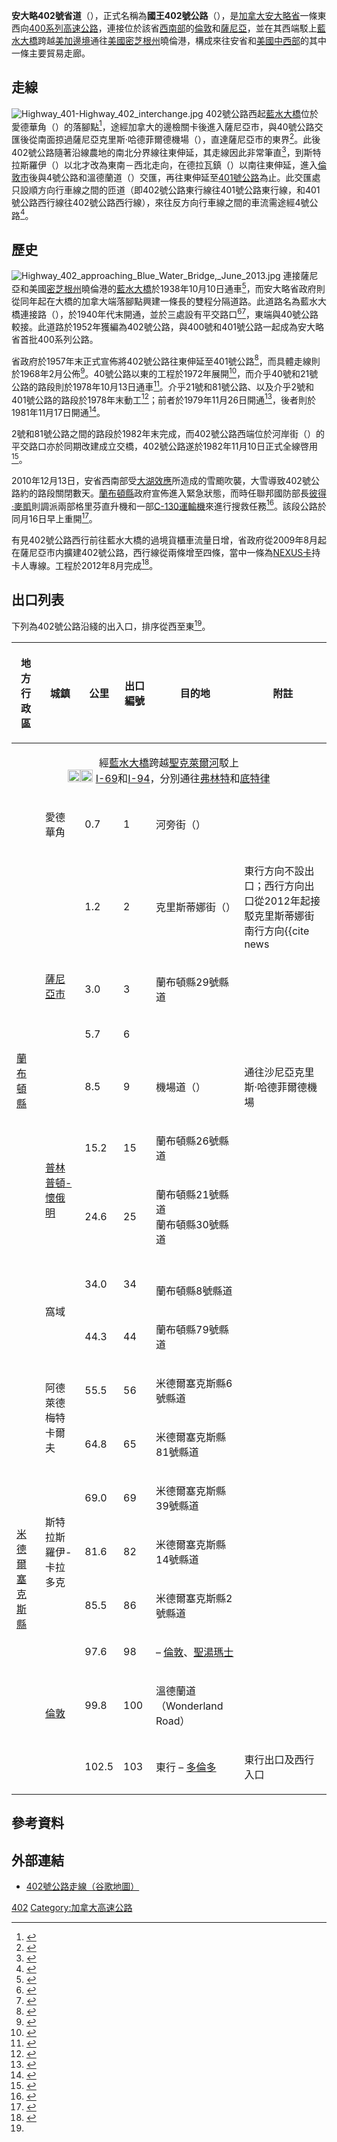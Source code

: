 {{noteTA
|1=zh-hans:休伦;zh-hk:曉倫;zh-tw:休倫;
|2=zh-hans:萨尼亚;zh-hk:沙尼亞;zh-tw:薩尼亞;
|3=zh-hans:米德尔塞克斯;zh-hk:美度息士;zh-tw:米德爾塞克斯;
|4=zh-hans:密歇根;zh-hk:密芝根;zh-mo:密芝根;zh-tw:密西根;
}}
{{Infobox road2
| country = CAN
| type = Fwy
| province = ON
| direction_a = 東北
| direction_b = 西南
 | route      = 402
 | name       = 安大略402號省道
 | established = 1940年代開通<br>1952年獲編號<br>1982年完成
 | maint      = [[安大略省交通厅|安大略省交通厅]] 
 | length_km  = 102.5
 | length_ref = <ref name="km">{{cite web
 |title        = Annual Average Daily Traffic (AADT) counts
 |author       = Ministry of Transportation of Ontario
 |publisher    = Government of Ontario
 |year         = 2008
 |url          = http://www.raqsb.mto.gov.on.ca/techpubs/TrafficVolumes.nsf/tvweb?OpenForm&Seq=5
 |accessdate   = December 27, 2011
 |archive-url  = https://web.archive.org/web/20110706192209/http://www.raqsb.mto.gov.on.ca/techpubs/TrafficVolumes.nsf/tvweb?OpenForm&Seq=5
 |archive-date = 2011-07-06
 |dead-url     = yes
}}</ref>
 | end_a  = {{jcon|Hwy|401}}－[[倫敦_(加拿大)|倫敦]]
 | end_b  = [[File:I-94.svg|25x20px]][[File:I-69.svg|25x20px]] [[94號州際公路|I-94]] / [[69號州際公路|I-69]]－[[美加邊境|美加邊境]]上的[[藍水大橋|藍水大橋]]
 | junction  = {{jcon|Hwy|40}}（[[薩尼亞|薩尼亞]]）<br />{{jcon|Hwy|4}}（[[倫敦_(加拿大)|倫敦]]）
 | cities       = [[薩尼亞|薩尼亞]]<br/>[[倫敦_(加拿大)|倫敦]]
 | counties     = [[蘭布頓縣|蘭布頓縣]]、[[米德爾塞克斯縣_(安大略省)|米德爾塞克斯縣]]
 | map        = Ontario 402 map.svg
 | browse_route = 402
}}

'''安大略402號省道'''（{{lang-en|Ontario Highway 402}}），正式名稱為'''國王402號公路'''（{{lang|en|King's Highway 402}}），是[[加拿大|加拿大]][[安大略省|安大略省]]一條東西向[[400系列公路|400系列]][[高速公路|高速公路]]，連接位於該省[[南安大略|西南部]]的[[倫敦_(加拿大)|倫敦]]和[[薩尼亞|薩尼亞]]，並在其西端駁上[[藍水大橋|藍水大橋]]跨越[[美加邊境|美加邊境]]通往[[美國|美國]][[密芝根州|密芝根州]]曉倫港，構成來往安省和[[美國中西部|美國中西部]]的其中一條主要貿易走廊。

== 走線 ==
[[File:Highway_401-Highway_402_interchange.jpg|thumb]]
402號公路西起[[藍水大橋|藍水大橋]]位於愛德華角（{{lang|en|Point Edward}}）的落腳點<ref>{{cite web
 | title      = Tourist Information Map
 | publisher      = Visit Point Edward
 | url      = http://www.visitpointedward.com/map.html
 | accessdate      = February 21, 2011
 | archive-date      = 2016-03-04
 | archive-url      = https://web.archive.org/web/20160304035935/http://www.visitpointedward.com/map.html
 | dead-url      = no
 }}</ref>，途經加拿大的邊檢關卡後進入薩尼亞市，與40號公路交匯後從南面掠過薩尼亞克里斯·哈德菲爾德機場（{{lang|en|Sarnia Chris Hadfield Airport}}），直達薩尼亞市的東界<ref>{{cite web
 |title       = Directions
 |publisher   = Sarnia Chris Hadfield Airport
 |url         = http://www.sarniaairport.com/directions.php
 |accessdate  = February 21, 2011
 |deadurl     = yes
 |archiveurl  = https://web.archive.org/web/20110430090441/http://www.sarniaairport.com/directions.php
 |archivedate = 2011年4月30日
}}</ref>。此後402號公路隨著沿線農地的南北分界線往東伸延，其走線因此非常筆直<ref>{{Google maps

 | title      = Satellite view of Highway 402 east of Sarnia; note its position midway between London Line and Michigan Line
 | url        = http://maps.google.ca/?ie=UTF8&ll=42.991967,-82.25481&spn=0.057633,0.154324&t=h&z=13
 | accessdate = February 21, 2011}}</ref>，到斯特拉斯羅伊（{{lang|en|Strathroy}}）以北才改為東南－西北走向，在德拉瓦鎮（{{lang|en|Delaware}}）以南往東伸延，進入[[倫敦_(加拿大)|倫敦市]]後與4號公路和溫德蘭道（{{lang|en|Wonderland Road}}）交匯，再往東伸延至[[安大略401號省道|401號公路]]為止。此交匯處只設順方向行車線之間的匝道（即402號公路東行線往401號公路東行線，和401號公路西行線往402號公路西行線），來往反方向行車線之間的車流需途經4號公路<ref name="2010 mapart">{{cite map

 | title       = Ontario Back Road Atlas
 | year        = 2010
 | publisher   = Peter Heiler
 | cartography = [[MapArt|MapArt]]
 | pages       = 12–15
 | section     = T7–U17
 | isbn        = 978-1-55198-226-7}}</ref>。

==歷史==
[[File:Highway_402_approaching_Blue_Water_Bridge,_June_2013.jpg|thumb]]
連接薩尼亞和美國[[密芝根州|密芝根州]]曉倫港的[[藍水大橋|藍水大橋]]於1938年10月10日通車<ref>{{cite web
 |title        = Construction of the Original Span
 |publisher    = Blue Water Bridge Canada
 |date         = February 22, 2008
 |url          = http://www.bwba.org/original_e.html
 |accessdate   = February 21, 2011
 |quote        = After dedication ceremonies on October 7th, 8th, and 9th, the Bridge was opened for regular traffic on October 10, 1938.
 |archive-date = 2017-09-02
 |archive-url  = https://web.archive.org/web/20170902173810/http://www.bwba.org/original_e.html
 |dead-url     = no
}}</ref>，而安大略省政府則從同年起在大橋的加拿大端落腳點興建一條長{{convert|6.1|km|mi}}的雙程分隔道路。此道路名為藍水大橋連接路（{{lang|en|Blue Water Bridge Approach}}），於1940年代末開通，並於三處設有平交路口<ref>{{cite map

 | title       = Ontario Road Map
 | cartography = C.P. Robins
 | publisher   = Ontario Department of Highways
 | year        = 1946
 | inset       = Sarnia}}</ref><ref>{{cite map

 | title       = Ontario Road Map
 | cartography = C.P. Robins
 | publisher   = Ontario Department of Highways
 | year        = 1949
 | inset       = Sarnia}}</ref>，東端與40號公路較接。此道路於1952年獲編為402號公路，與400號和401號公路一起成為安大略省首批400系列公路。

省政府於1957年末正式宣佈將402號公路往東伸延至401號公路<ref>{{cite news
 | title       = Sarnia Link to 401 in Project
 | work       = The Windsor Daily Star
 | date       = September 12, 1957
 | page       = 20
 | url       = http://news.google.com/newspapers?id=pCU_AAAAIBAJ&sjid=FFAMAAAAIBAJ&dq=superhighway%20ontario&pg=1689%2C2153993
 | accessdate       = December 15, 2011
 | archive-date       = 2022-03-17
 | archive-url       = https://web.archive.org/web/20220317194709/https://news.google.com/newspapers?id=pCU_AAAAIBAJ&sjid=FFAMAAAAIBAJ&dq=superhighway%20ontario&pg=1689%2C2153993
 }}</ref>，而具體走線則於1968年2月公佈<ref>{{cite book
 |title        = Annual Report
 |publisher    = Ontario Department of Highways
 |year         = 1967
 |page         = 76
 |section      = Construction
 |url          = http://books.google.com/books?id=LyZvE2PAjpwC&q=%22highway+402%22+Sarnia&dq=%22highway+402%22+Sarnia&hl=en&ei=S_0iTMebCcL7lwe2uvXpDQ&sa=X&oi=book_result&ct=result&resnum=2&ved=0CC8Q6AEwAQ
 |accessdate   = February 21, 2011
 |quote        = Several important freeway projects were completed including the 98-km Highway 402, Sarnia to London
 |archive-date = 2014-05-07
 |archive-url  = https://web.archive.org/web/20140507075558/http://books.google.com/books?id=LyZvE2PAjpwC&q=%22highway+402%22+Sarnia&dq=%22highway+402%22+Sarnia&hl=en&ei=S_0iTMebCcL7lwe2uvXpDQ&sa=X&oi=book_result&ct=result&resnum=2&ved=0CC8Q6AEwAQ
 |dead-url     = no
}}</ref>。40號公路以東的工程於1972年展開<ref>{{cite book

 | title     = Highway Construction Program: King's and Secondary Highways
 | publisher = Ministry of Transportation and Communications
 | year      = 1972–1973
 | page      = xi}}</ref>，而介乎40號和21號公路的路段則於1978年10月13日通車<ref>{{cite press release

 | title     = Phase Two of Highway 402 Officially Opened October 13
 | author    = Public and Safety Information Branch
 | publisher = Ministry of Transportation and Communications
 | date      = October 13, 1978}}</ref>。介乎21號和81號公路、以及介乎2號和401號公路的路段於1978年末動工<ref>{{cite map

 | title       = Ontario Road Map
 | cartography = Cartography Section
 | publisher   = Ministry of Transportation and Communications
 | year        = 1978/79
 | section     = L18–M20}}</ref>；前者於1979年11月26日開通<ref>{{cite press release

 | title     = Official Opening of Highway 402 (Phase III) Warwick to Highway 81
 | author    = Public and Safety Information Branch
 | publisher = Ministry of Transportation and Communications
 | date      = November 26, 1979}}</ref>，後者則於1981年11月17日開通<ref>{{cite news

 | title      = New Section Opens on Highway to U.S.
 | work       = The Toronto Star
 | date       = November 18, 1981
 | page       = A25}}</ref>。

2號和81號公路之間的路段於1982年末完成，而402號公路西端位於河岸街（{{lang|en|Front Street}}）的平交路口亦於同期改建成立交橋，402號公路遂於1982年11月10日正式全線啓用<ref>{{cite book

 | title      = Annual Report
 | url      = https://archive.org/details/annualreportd1978mass
 | publisher  = Ontario Department of Highways
 | year       = 1982–1983
 | page       = [https://archive.org/details/annualreportd1978mass/page/76 76]
 | section    = Construction}}</ref>。

2010年12月13日，安省西南部受[[大湖效應|大湖效應]]所造成的雪颮吹襲，大雪導致402號公路約{{convert|80|km|mi}}的路段關閉數天。[[蘭布頓縣|蘭布頓縣]]政府宣佈進入緊急狀態，而時任聯邦國防部長[[彼得·麥凱|彼得·麥凱]]則調派兩部格里芬直升機和一部[[C-130運輸機|C-130運輸機]]來進行搜救任務<ref>{{cite news

 | title      = Airlift Begins for Motorists Stranded on Hwy. 402 in Lambton County
 | first1     = Donald
 | last1      = McArthur
 | first2     = Dylan
 | last2      = Kristy
 | work       = The Star
 | location   = Windsor
 | date       = December 14, 2010}}</ref>。該段公路於同月16日早上重開<ref>{{cite news

 | title      = Canadian Highway Reopens After Snow Closure
 | first      = Matt
 | last       = Helms
 | work       = Detroit Free Press
 | location   = Michigan
 | date       = December 16, 2010}}</ref>。

有見402號公路西行前往藍水大橋的過境貨櫃車流量日增，省政府從2009年8月起在薩尼亞市内擴建402號公路，西行線從兩條增至四條，當中一條為[[NEXUS卡|NEXUS卡]]持卡人專線。工程於2012年8月完成<ref>{{cite news
 |title      = Highway 402 on track
 |first      = Dale
 |last       = Carruthers
 |publisher  = Sun Media
 |work       = The Observer
 |location   = Sarnia
 |date       = June 10, 2010
 |url        = http://www.theobserver.ca/ArticleDisplay.aspx?e=2624161
 |accessdate = June 24, 2010
}}{{Dead link|date=2018年9月 |bot=InternetArchiveBot |fix-attempted=yes }}</ref>。

== 出口列表 ==
下列為402號公路沿綫的出入口，排序從西至東<ref name="km"/>。

{| class=wikitable
!地方行政區
!城鎮
!公里
!出口編號
!目的地
!附註
|-
|colspan=6 align=center|經[[藍水大橋|藍水大橋]]跨越[[聖克萊爾河|聖克萊爾河]]駁上<br />[[Image:I-69.svg|20px]][[Image:I-94.svg|20px]] [[69號州際公路|I-69]]和[[94號州際公路|I-94]]，分別通往[[弗林特_(密歇根州)|弗林特]]和[[底特律|底特律]]
|-
|rowspan=9|[[蘭布頓縣|蘭布頓縣]]
|愛德華角
|0.7
|1
|河旁街（{{lang|en|Front Street}}）
|
|-
|rowspan=4|[[薩尼亞市|薩尼亞市]]
|1.2
|2
|克里斯蒂娜街（{{lang|en|Christina Street}}）
|東行方向不設出口；西行方向出口從2012年起接駁克里斯蒂娜街南行方向<ref name="dcn">{{cite news
 |title       = Highway 402 Expansion in Sarnia, Ontario Results in Unique Reconfiguration
 |first       = Ron
 |last        = Stang
 |work        = Daily Commercial News
 |date        = February 23, 2012
 |url         = http://dcnonl.com/article/id48924/--highway-402-expansion-in-sarnia-ontario-results-in-unique-reconfiguration
 |accessdate  = February 28, 2014
 |deadurl     = yes
 |archiveurl  = https://web.archive.org/web/20140305132647/http://dcnonl.com/article/id48924/--highway-402-expansion-in-sarnia-ontario-results-in-unique-reconfiguration
 |archivedate = 2014年3月5日
}}</ref>

|-
|3.0
|3
|蘭布頓縣29號縣道
|
|-
|5.7
|6
|{{jcon|Hwy|40}}
|
|-
|8.5
|9
|機場道（{{lang|en|Airport Road}}）
|通往沙尼亞克里斯·哈德菲爾德機場
|-
|rowspan=2|[[普林普頓-懷俄明|普林普頓-懷俄明]]
|15.2
|15
|蘭布頓縣26號縣道
|
|-
|24.6
|25
|蘭布頓縣21號縣道<br />蘭布頓縣30號縣道
|
|-
|rowspan=2|窩域
|34.0
|34
|{{jcon|Hwy|21}}<br />蘭布頓縣8號縣道
|
|-
|44.3
|44
|蘭布頓縣79號縣道
|
|-
|rowspan=8|[[米德爾塞克斯縣_(安大略省)|米德爾塞克斯縣]]
|rowspan=2|阿德萊德梅特卡爾夫
|55.5
|56
|米德爾塞克斯縣6號縣道
|
|-
|64.8
|65
|米德爾塞克斯縣81號縣道
|
|-
|rowspan=3|斯特拉斯羅伊-卡拉多克
|69.0
|69
|米德爾塞克斯縣39號縣道
|
|-
|81.6
|82
|米德爾塞克斯縣14號縣道
|
|-
|85.5
|86
|米德爾塞克斯縣2號縣道
|
|-
|rowspan=3|[[倫敦_(加拿大)|倫敦]]
|97.6
|98
|{{jcon|Hwy|4}}– [[倫敦_(加拿大)|倫敦]]、[[聖湯瑪士_(安大略省)|聖湯瑪士]]
|
|-
|99.8
|100
|溫德蘭道（Wonderland Road）
|
|-
|102.5
|103
|{{jcon|Hwy|401}}東行 – [[多倫多|多倫多]]
|東行出口及西行入口
|}

== 參考資料 ==
{{reflist|2}}

== 外部連結 ==
{{Commons category|Ontario Highway 402}}
* [http://maps.google.ca/maps?f=d&hl=en&geocode=&saddr=HWY-401+W+%4042.908610,+-81.229000&daddr=42.998809,-82.423382&mrcr=0&mrsp=1&sz=15&mra=dme&sll=42.997397,-82.415185&sspn=0.012053,0.026565&ie=UTF8&ll=42.894076,-81.820679&spn=0.772677,1.700134&t=h&z=9&om=1 402號公路走線（谷歌地圖）]

{{安大略高速公路}}

[[Category:安大略省省道|402]]
[[Category:加拿大高速公路|Category:加拿大高速公路]]